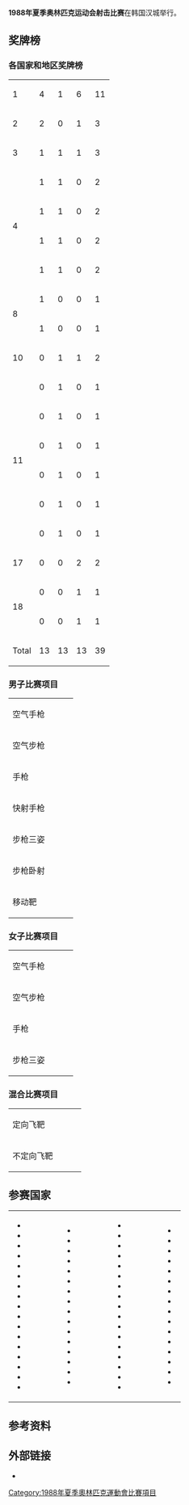 '''1988年夏季奥林匹克运动会射击比赛'''在韩国汉城举行。

==奖牌榜==
===各国家和地区奖牌榜===
{| {{RankedMedalTable}}
|-
| 1 ||align=left| {{flagIOCteam|URS|1988年夏季}} || 4 || 1 || 6 || 11
|-
| 2 ||align=left| {{flagIOCteam|YUG|1988年夏季}} || 2 || 0 || 1 || 3
|-
| 3 ||align=left| {{flagIOCteam|FRG|1988年夏季}} || 1 || 1 || 1 || 3
|-
|rowspan=4 | 4 ||align=left| {{flagIOCteam|BUL|1988年夏季}} || 1 || 1 || 0 || 2
|-
|align=left| {{flagIOCteam|TCH|1988年夏季}} || 1 || 1 || 0 || 2
|-
|align=left| {{flagIOCteam|GDR|1988年夏季}} || 1 || 1 || 0 || 2
|-
|align=left| {{flagIOCteam|GBR|1988年夏季}} || 1 || 1 || 0 || 2
|-
|rowspan=2 | 8 ||align=left| {{flagIOCteam|NOR|1988年夏季}} || 1 || 0 || 0 || 1
|-
|align=left| {{flagIOCteam|ROU|1988年夏季}} || 1 || 0 || 0 || 1
|-
| 10 ||align=left| {{flagIOCteam|CHN|1988年夏季}} || 0 || 1 || 1 || 2
|-
|rowspan=6 | 11 ||align=left| {{flagIOCteam|CHI|1988年夏季}} || 0 || 1 || 0 || 1
|-
|align=left| {{flagIOCteam|FRA|1988年夏季}} || 0 || 1 || 0 || 1
|-
|align=left| {{flagIOCteam|JPN|1988年夏季}} || 0 || 1 || 0 || 1
|-
|align=left| {{flagIOCteam|KOR|1988年夏季}} || 0 || 1 || 0 || 1
|-
|align=left| {{flagIOCteam|SWE|1988年夏季}} || 0 || 1 || 0 || 1
|-
|align=left| {{flagIOCteam|USA|1988年夏季}} || 0 || 1 || 0 || 1
|-
| 17 ||align=left| {{flagIOCteam|HUN|1988年夏季}} || 0 || 0 || 2 || 2
|-
|rowspan=2 | 18 ||align=left| {{flagIOCteam|BEL|1988年夏季}} || 0 || 0 || 1 || 1
|-
|align=left| {{flagIOCteam|ESP|1988年夏季}} || 0 || 0 || 1 || 1
|-
!colspan=2|Total||13||13||13||39
|}

===男子比赛项目===
{|{{MedalistTable|type=Event}}
|-
| 空气手枪
|{{flagIOCathlete|[[Tanyu_Kiryakov|Tanyu Kiryakov]]|BUL|1988年夏季}}
|{{flagIOCathlete|[[Erich_Buljung|Erich Buljung]]|USA|1988年夏季}}
|{{flagIOCathlete|[[许海峰|许海峰]]|CHN|1988年夏季}}
|-
| 空气步枪
|{{flagIOCathlete|[[戈兰·马克西莫维奇|戈兰·马克西莫维奇]]|YUG|1988年夏季}}
|{{flagIOCathlete|[[尼古拉·贝特洛|尼古拉·贝特洛]]|FRA|1988年夏季}}
|{{flagIOCathlete|[[约翰·里德雷尔|约翰·里德雷尔]]|FRG|1988年夏季}}
|-
| 手枪
|{{flagIOCathlete|[[索林·巴比|索林·巴比]]|ROU|1988年夏季}}
|{{flagIOCathlete|[[朗纳·斯卡诺克|朗纳·斯卡诺克]]|SWE|1988年夏季}}
|{{flagIOCathlete|[[Igor_Basinski|Igor Basinski]]|URS|1988年夏季}}
|-
| 快射手枪
|{{flagIOCathlete|[[Afanasijs_Kuzmins|Afanasijs Kuzmins]]|URS|1988年夏季}}
|{{flagIOCathlete|[[拉尔夫·舒曼|拉尔夫·舒曼]]|GDR|1988年夏季}}
|{{flagIOCathlete|[[科瓦奇·佐尔坦|科瓦奇·佐尔坦]]|HUN|1988年夏季}}
|-
| 步枪三姿
|{{flagIOCathlete|[[马尔科姆·库珀|马尔科姆·库珀]]|GBR|1988年夏季}}
|{{flagIOCathlete|[[Alister_Allan|Alister Allan]]|GBR|1988年夏季}}
|{{flagIOCathlete|[[Kirill_Ivanov_(sport_shooter)|Kirill Ivanov]]|URS|1988年夏季}}
|-
| 步枪卧射
|{{flagIOCathlete|[[Miroslav_Varga|Miroslav Varga]]|TCH|1988年夏季}}
|{{flagIOCathlete|[[Cha_Young-chul|Cha Young-chul]]|KOR|1988年夏季}}
|{{flagIOCathlete|[[Attila_Záhonyi|Attila Záhonyi]]|HUN|1988年夏季}}
|-
| 移动靶
|{{flagIOCathlete|[[托尔·黑斯塔|托尔·黑斯塔]]|NOR|1988年夏季}}
|{{flagIOCathlete|[[黄世平|黄世平]]|CHN|1988年夏季}}
|{{flagIOCathlete|[[Gennadi_Avramenko|Gennadi Avramenko]]|URS|1988年夏季}}
|}

===女子比赛项目===
{|{{MedalistTable|type=Event}}
|-
| 空气手枪
|{{flagIOCathlete|[[亚斯娜·舍卡里奇|亚斯娜·舍卡里奇]]|YUG|1988年夏季}}
|{{flagIOCathlete|[[妮诺·萨卢克瓦泽|妮诺·萨卢克瓦泽]]|URS|1988年夏季}}
|{{flagIOCathlete|[[Marina_Logvinenko|Marina Dobrantcheva]]|URS|1988年夏季}}
|-
| 空气步枪
|{{flagIOCathlete|[[Irina_Shilova|Irina Shilova]]|URS|1988年夏季}}
|{{FlagIOCathlete|[[西尔维娅·施佩贝尔|西尔维娅·施佩贝尔]]|FRG|1988年夏季}}
|{{flagIOCathlete|[[Anna_Maloukhina|Anna Maloukhina]]|URS|1988年夏季}}
|-
| 手枪
|{{flagIOCathlete|[[妮诺·萨卢克瓦泽|妮诺·萨卢克瓦泽]]|URS|1988年夏季}}
|{{flagIOCathlete|[[Tomoko_Hasegawa|Tomoko Hasegawa]]|JPN|1988年夏季}}
|{{flagIOCathlete|[[亚斯娜·舍卡里奇|亚斯娜·舍卡里奇]]|YUG|1988年夏季}}
|-
| 步枪三姿
|{{flagIOCathlete|[[西尔维娅·施佩贝尔|西尔维娅·施佩贝尔]]|FRG|1988年夏季}}
|{{flagIOCathlete|[[Vesela_Letcheva|Vesela Letcheva]]|BUL|1988年夏季}}
|{{flagIOCathlete|[[Valentina_Cherkasova|Valentina Cherkasova]]|URS|1988年夏季}}
|}

===混合比赛项目===
{|{{MedalistTable|type=Event}}
|-
|定向飞靶
|{{flagIOCathlete|[[阿克塞尔·韦格纳|阿克塞尔·韦格纳]]|GDR|1988年夏季}}
|{{flagIOCathlete|[[Alfonso_de_Iruarrizaga|Alfonso de Iruarrizaga]]|CHI|1988年夏季}}
|{{flagIOCathlete|[[Jorge_Guardiola|Jorge Guardiola]]|ESP|1988年夏季}}
|-
|不定向飞靶
|{{flagIOCathlete|[[Dmitry_Monakov|Dmitry Monakov]]|URS|1988年夏季}}
|{{flagIOCathlete|[[Miloslav_Bednařík|Miloslav Bednařík]]|TCH|1988年夏季}}
|{{flagIOCathlete|[[Frans_Peeters|Frans Peeters]]|BEL|1988年夏季}}
|}

==参赛国家==
{|
|
* {{flagIOC|ARG|1988年夏季|3}}
* {{flagIOC|AUS|1988年夏季|12}}
* {{flagIOC|AUT|1988年夏季|11}}
* {{flagIOC|BEL|1988年夏季|6}}
* {{flagIOC|BRA|1988年夏季|4}}
* {{flagIOC|BUL|1988年夏季|6}}
* {{flagIOC|CAN|1988年夏季|13}}
* {{flagIOC|CHI|1988年夏季|1}}
* {{flagIOC|CHN|1988年夏季|20}}
* {{flagIOC|TPE|1988年夏季|3}}
* {{flagIOC|COL|1988年夏季|3}}
* {{flagIOC|CRC|1988年夏季|1}}
* {{flagIOC|CYP|1988年夏季|1}}
* {{flagIOC|TCH|1988年夏季|14}}
* {{flagIOC|DEN|1988年夏季|6}}
* {{flagIOC|GDR|1988年夏季|15}}
* {{flagIOC|ECU|1988年夏季|2}}
|width=40|
|valign=top|
* {{flagIOC|EGY|1988年夏季|2}}
* {{flagIOC|FIN|1988年夏季|9}}
* {{flagIOC|FRA|1988年夏季|19}}
* {{flagIOC|GBR|1988年夏季|8}}
* {{flagIOC|GRE|1988年夏季|2}}
* {{flagIOC|GUA|1988年夏季|1}}
* {{flagIOC|HKG|1988年夏季|1}}
* {{flagIOC|HUN|1988年夏季|15}}
* {{flagIOC|IND|1988年夏季|1}}
* {{flagIOC|INA|1988年夏季|1}}
* {{flagIOC|ISR|1988年夏季|2}}
* {{flagIOC|ITA|1988年夏季|13}}
* {{flagIOC|JPN|1988年夏季|14}}
* {{flagIOC|KEN|1988年夏季|1}}
* {{flagIOC|LIE|1988年夏季|1}}
* {{flagIOC|LUX|1988年夏季|2}}
|width=40|
|valign=top|
* {{flagIOC|MAS|1988年夏季|1}}
* {{flagIOC|MEX|1988年夏季|3}}
* {{flagIOC|MON|1988年夏季|1}}
* {{flagIOC|MGL|1988年夏季|3}}
* {{flagIOC|NEP|1988年夏季|1}}
* {{flagIOC|NED|1988年夏季|5}}
* {{flagIOC|AHO|1988年夏季|1}}
* {{flagIOC|NZL|1988年夏季|4}}
* {{flagIOC|NOR|1988年夏季|6}}
* {{flagIOC|OMA|1988年夏季|1}}
* {{flagIOC|PER|1988年夏季|3}}
* {{flagIOC|POL|1988年夏季|6}}
* {{flagIOC|POR|1988年夏季|2}}
* {{flagIOC|PUR|1988年夏季|2}}
* {{flagIOC|QAT|1988年夏季|1}}
* {{flagIOC|ROU|1988年夏季|3}}
* {{flagIOC|SMR|1988年夏季|2}}
|width=40|
|valign=top|
* {{flagIOC|KSA|1988年夏季|1}}
* {{flagIOC|SIN|1988年夏季|1}}
* {{flagIOC|KOR|1988年夏季|22}}
* {{flagIOC|URS|1988年夏季|23}}
* {{flagIOC|ESP|1988年夏季|8}}
* {{flagIOC|SRI|1988年夏季|2}}
* {{flagIOC|SWE|1988年夏季|15}}
* {{flagIOC|SUI|1988年夏季|9}}
* {{flagIOC|THA|1988年夏季|3}}
* {{flagIOC|TUR|1988年夏季|2}}
* {{flagIOC|USA|1988年夏季|24}}
* {{flagIOC|ISV|1988年夏季|1}}
* {{flagIOC|VIE|1988年夏季|1}}
* {{flagIOC|FRG|1988年夏季|18}}
* {{flagIOC|YUG|1988年夏季|6}}
* {{flagIOC|ZIM|1988年夏季|2}}
|}

==参考资料==
{{reflist}}

==外部链接==
*{{cite book |title=XXIVth Olympiad Seoul 1988 Official Report – Volume 2 Part 2 |url=http://www.la84foundation.org/6oic/OfficialReports/1988/1988v2p2.pdf |format=PDF |accessdate=2008-09-28 |archive-date=2012-03-18 |archive-url=https://web.archive.org/web/20120318234240/http://www.la84foundation.org/6oic/OfficialReports/1988/1988v2p2.pdf |dead-url=yes }}

{{奥林匹克运动会射击比赛}}

[[Category:1988年夏季奧林匹克運動會比賽項目|Category:1988年夏季奧林匹克運動會比賽項目]]